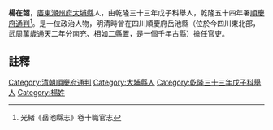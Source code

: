 {{明清人物信息框
| 姓名 =楊在韶
| 最高職務 = [[四川|四川]][[順慶府|順慶府]][[通判|通判]]
| 國家 = 大清
| 籍貫 = [[廣東|廣東]][[潮州府|潮州府]][[大埔縣|大埔縣]]
| 字號 =
| 出生日期 = ？年？月？日
| 逝世日期 = ？年？月？日
| 墓葬 = 
| 配偶 =  
| 親屬 = 曾祖、祖、父，母
| 出身 =舉人 
| 著作 =  
*
}}
'''楊在韶'''{{BD|？年||？年||}}，[[廣東|廣東]][[潮州府|潮州府]][[大埔縣|大埔縣]]人，由乾隆三十三年戊子科舉人，乾隆五十四年署[[順慶府|順慶府]][[通判|通判]]<ref>光緒《岳池縣志》卷十職官志</ref>。是一位政治人物，明清時曾在四川順慶府岳池縣（位於今四川東北部，武周[[萬歲通天|萬歲通天]]二年分南充、相如二縣置，是一個千年古縣）擔任官吏。
==註釋==
{{reflist}}
{{清朝人物小作品}}
[[Category:清朝順慶府通判|Category:清朝順慶府通判]]
[[Category:大埔縣人|Category:大埔縣人]]
[[Category:乾隆三十三年戊子科舉人|Category:乾隆三十三年戊子科舉人]]
[[Category:楊姓|Category:楊姓]]